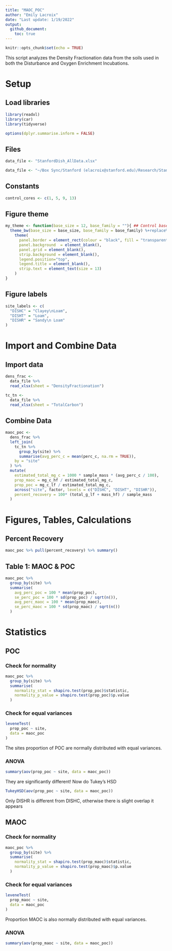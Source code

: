 ```yaml
---
title: "MAOC_POC"
author: "Emily Lacroix"
date: "Last update: 1/19/2022"
output: 
  github_document:
    toc: true
---
```


```r
knitr::opts_chunk$set(echo = TRUE)
```

This script analyzes the Density Fractionation data from the soils used in both the Disturbance and Oxygen Enrichment Incubations.

# Setup

## Load libraries
```r

library(readxl)
library(car)
library(tidyverse)

options(dplyr.summarise.inform = FALSE)
```

## Files

```r
data_file <- "StanfordDish_AllData.xlsx"
```

```r
data_file <- "~/Box Sync/Stanford (elacroix@stanford.edu)/Research/StanfordDish/Data/StanfordDish_AllData.xlsx"
```

## Constants 
```r
control_cores <- c(1, 5, 9, 13)

```

## Figure theme
```r
my_theme <- function(base_size = 12, base_family = ""){ ## Control base font face and size. use `rel()` for lelative font size.
  theme_bw(base_size = base_size, base_family = base_family) %+replace%
    theme(
      panel.border = element_rect(colour = "black", fill = "transparent"),
      panel.background  = element_blank(),
      panel.grid = element_blank(),
      strip.background = element_blank(),
      legend.position="top",
      legend.title = element_blank(),
      strip.text = element_text(size = 13)
    )
}

```

## Figure labels
```r
site_labels <- c(
  "DISHC" = "Clayey\nLoam",
  "DISHT" = "Loam",
  "DISHR" = "Sandy\n Loam"
)

```


# Import and Combine Data 

## Import data
```r
dens_frac <- 
  data_file %>% 
  read_xlsx(sheet = "DensityFractionation")

tc_tn <-
  data_file %>% 
  read_xlsx(sheet = "TotalCarbon")
```

## Combine Data
```r

maoc_poc <-
  dens_frac %>% 
  left_join(
    tc_tn %>% 
      group_by(site) %>% 
      summarise(avg_perc_c = mean(perc_c, na.rm = TRUE)),
    by = "site"
  ) %>% 
  mutate(
    estimated_total_mg_c = 1000 * sample_mass * (avg_perc_c / 100),
    prop_maoc = mg_c_hf / estimated_total_mg_c,
    prop_poc = mg_c_lf / estimated_total_mg_c,
    across("site", factor, levels = c("DISHC", "DISHT", "DISHR")),
    percent_recovery = 100* (total_g_lf + mass_hf) / sample_mass
  ) 


```

# Figures, Tables, Calculations

##  Percent Recovery

```r
maoc_poc %>% pull(percent_recovery) %>% summary()
```

## Table 1: MAOC & POC 

```r
maoc_poc %>% 
  group_by(site) %>% 
  summarise(
    avg_perc_poc = 100 * mean(prop_poc),
    se_perc_poc = 100 * sd(prop_poc) / sqrt(n()),
    avg_perc_maoc = 100 * mean(prop_maoc),
    se_perc_maoc = 100 * sd(prop_maoc) / sqrt(n())
  ) 
```

# Statistics

## POC

### Check for normality
```r
maoc_poc %>% 
  group_by(site) %>% 
  summarise(
    normality_stat = shapiro.test(prop_poc)$statistic,
    normality_p_value = shapiro.test(prop_poc)$p.value
  )

```


### Check for equal variances

```r
leveneTest(
  prop_poc ~ site, 
  data = maoc_poc 
)

```
The sites proportion of POC are normally distributed with equal variances. 

### ANOVA

```r
summary(aov(prop_poc ~ site, data = maoc_poc)) 

```

They are significantly different! 
Now do Tukey's HSD

```r
TukeyHSD(aov(prop_poc ~ site, data = maoc_poc))
```

Only DISHR is different from DISHC, otherwise there is slight overlap it appears

## MAOC

### Check for normality
```r
maoc_poc %>% 
  group_by(site) %>% 
  summarise(
    normality_stat = shapiro.test(prop_maoc)$statistic,
    normality_p_value = shapiro.test(prop_maoc)$p.value
  )


```

### Check for equal variances
```r
leveneTest(
  prop_maoc ~ site, 
  data = maoc_poc 
)
```

Proportion MAOC is also normally distributed with equal variances. 

### ANOVA

```r
summary(aov(prop_maoc ~ site, data = maoc_poc)) 
```

